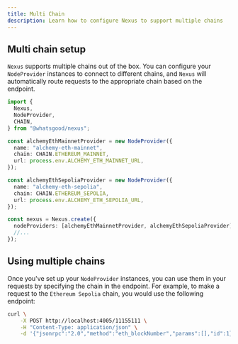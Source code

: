 ```yaml
---
title: Multi Chain
description: Learn how to configure Nexus to support multiple chains
---
```


## Multi chain setup

`Nexus` supports multiple chains out of the box. You can configure your `NodeProvider` instances to connect to different chains, and `Nexus` will automatically route requests to the appropriate chain based on the endpoint.

```typescript
import {
  Nexus,
  NodeProvider,
  CHAIN,
} from "@whatsgood/nexus";

const alchemyEthMainnetProvider = new NodeProvider({
  name: "alchemy-eth-mainnet",
  chain: CHAIN.ETHEREUM_MAINNET,
  url: process.env.ALCHEMY_ETH_MAINNET_URL,
});

const alchemyEthSepoliaProvider = new NodeProvider({
  name: "alchemy-eth-sepolia",
  chain: CHAIN.ETHEREUM_SEPOLIA,
  url: process.env.ALCHEMY_ETH_SEPOLIA_URL,
});

const nexus = Nexus.create({
  nodeProviders: [alchemyEthMainnetProvider, alchemyEthSepoliaProvider],
  //...
});
```

## Using multiple chains

Once you've set up your `NodeProvider` instances, you can use them in your requests by specifying the chain in the endpoint. For example, to make a request to the `Ethereum Sepolia` chain, you would use the following endpoint:


```bash
curl \
    -X POST http://localhost:4005/11155111 \
    -H "Content-Type: application/json" \
    -d '{"jsonrpc":"2.0","method":"eth_blockNumber","params":[],"id":1}'

```
